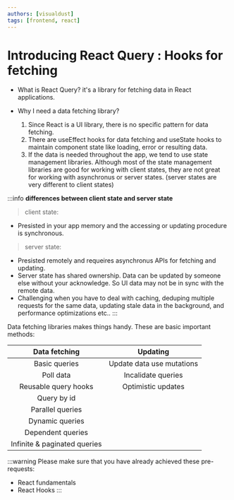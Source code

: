 ```yaml
---
authors: [visualdust]
tags: [frontend, react]
---
```


# Introducing React Query : Hooks for fetching

- What is React Query?
    it's a library for fetching data in React applications.

- Why I need a data fetching library?
    1. Since React is a UI library, there is no specific pattern for data fetching.
    2. There are useEffect hooks for data fetching and useState hooks to maintain component state like loading, error or resulting data.
    3. If the data is needed throughout the app, we tend to use state management libraries. Although most of the state management libraries are good for working with client states, they are not great for working with asynchronus or server states. (server states are very different to client states)

<!--truncate-->

:::info
**differences between client state and server state**  

> client state:  

- Presisted in your app memory and the accessing or updating procedure is synchronous.

> server state:  

- Presisted remotely and requeires asynchronus APIs for fetching and updating.
- Server state has shared ownership. Data can be updated by someone else without your acknowledge. So UI data may not be in sync with the remote data.
- Challenging when you have to deal with caching, deduping multiple requests for the same data, updating stale data in the background, and performance optimizations etc..
:::

Data fetching libraries makes things handy. These are basic important methods:

| Data fetching | Updating |
|:-----:|:-----:|
| Basic queries | Update data use mutations |
| Poll data | Incalidate queries |
| Reusable query hooks  | Optimistic updates |
| Query by id | |
| Parallel queries | |
| Dynamic queries | |
| Dependent queries | |
| Infinite & paginated queries | |

:::warning
Please make sure that you have already achieved these pre-requests:  
- React fundamentals 
- React Hooks
:::

